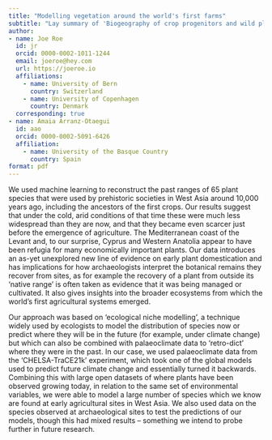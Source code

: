 ```yaml
---
title: "Modelling vegetation around the world's first farms"
subtitle: "Lay summary of 'Biogeography of crop progenitors and wild plant resources in the terminal Pleistocene and Early Holocene of West Asia, 14.7–8.3 ka'"
author: 
- name: Joe Roe
  id: jr
  orcid: 0000-0002-1011-1244
  email: joeroe@hey.com
  url: https://joeroe.io
  affiliations:
    - name: University of Bern
      country: Switzerland
    - name: University of Copenhagen
      country: Denmark
  corresponding: true
- name: Amaia Arranz-Otaegui
  id: aao
  orcid: 0000-0002-5091-6426
  affiliation: 
    - name: University of the Basque Country
      country: Spain
format: pdf
---
```


We used machine learning to reconstruct the past ranges of 65 plant species that were used by prehistoric societies in West Asia around 10,000 years ago, including the ancestors of the first crops.
Our results suggest that under the cold, arid conditions of that time these were much less widespread than they are now, and that they became even scarcer just before the emergence of agriculture.
The Mediterranean coast of the Levant and, to our surprise, Cyprus and Western Anatolia appear to have been refugia for many economically important plants.
Our data introduces an as-yet unexplored new line of evidence on early plant domestication and has implications for how archaeologists interpret the botanical remains they recover from sites, as for example the recovery of a plant from outside its 'native range' is often taken as evidence that it was being managed or cultivated.
It also gives insights into the broader ecosystems from which the world's first agricultural systems emerged.

Our approach was based on 'ecological niche modelling', a technique widely used by ecologists to model the distribution of species now or predict where they will be in the future (for example, under climate change) but which can also be combined with palaeoclimate data to 'retro-dict' where they were in the past.
In our case, we used palaeoclimate data from the 'CHELSA-TraCE21k' experiment, which took one of the global models used to predict future climate change and essentially turned it backwards.
Combining this with large open datasets of where plants have been observed growing today, in relation to the same set of environmental variables, we were able to model a large number of species which we know are found at early agricultural sites in West Asia.
We also used data on the species observed at archaeological sites to test the predictions of our models, though this had mixed results – something we intend to probe further in future research.
